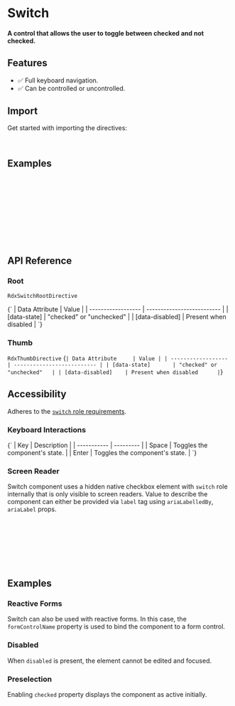
<Meta title="Primitives/Switch" />

# Switch

#### A control that allows the user to toggle between checked and not checked.

<Canvas sourceState="hidden" of={SwitchDirectiveStories.Default} />

## Features

- ✅ Full keyboard navigation.
- ✅ Can be controlled or uncontrolled.

## Import

Get started with importing the directives:

```typescript
import { RdxSwitchRootDirective, RdxSwitchThumbDirective, RdxSwitchInputDirective } from '@radix-ng/primitives/switch';
```

## Examples

```html
<label rdxLabel htmlFor="airplane-mode">Airplane mode</label>
<button id="airplane-mode" rdxSwitchRoot [(checked)]="checked">
  <span rdxSwitchThumb></span>
</button>
```

```html
<label rdxLabel htmlFor="airplane-mode">Airplane mode</label>
<button id="airplane-mode" rdxSwitchRoot [(checked)]="checked">
  <input rdxSwitchInput />
  <span rdxSwitchThumb></span>
</button>
```

## API Reference

### Root

`RdxSwitchRootDirective`
<ArgTypes exclude={switchExclude} of={RdxSwitchRootDirective} />

<Markdown>
  {`
  | Data Attribute     | Value |
  | ------------------ | -------------------------- |
  | [data-state]       | "checked" or "unchecked"   |
  | [data-disabled]    | Present when disabled      |
  `}
</Markdown>

### Thumb

`RdxThumbDirective`
<Markdown>
  {`
  | Data Attribute     | Value |
  | ------------------ | -------------------------- |
  | [data-state]       | "checked" or "unchecked"   |
  | [data-disabled]    | Present when disabled      |
  `}
</Markdown>

## Accessibility

Adheres to the [`switch` role requirements](https://www.w3.org/WAI/ARIA/apg/patterns/switch).

### Keyboard Interactions

<Markdown>
  {`
  | Key | Description |
  | ----------- | --------- |
  | Space       | Toggles the component's state.        |
  | Enter       | Toggles the component's state.    |
  `}
</Markdown>

### Screen Reader

Switch component uses a hidden native checkbox element with `switch` role internally that is only visible to screen readers.
Value to describe the component can either be provided via `label` tag using `ariaLabelledBy`, `ariaLabel` props.

```html
<label for="switch1">Remember Me</label>
<button rdxSwitchRoot id="switch1" ></button>

<span id="switch2">Remember Me</span>
<button rdxSwitchRoot ariaLabelledBy="switch2"></button>

<button rdxSwitchRoot ariaLabel="Remember Me"></button>
```


## Examples

### Reactive Forms

Switch can also be used with reactive forms. In this case, the `formControlName` property is used to bind the component to a form control.

<Canvas sourceState="hidden" of={SwitchDirectiveStories.ReactiveForm} />

### Disabled

When `disabled` is present, the element cannot be edited and focused.

<Canvas sourceState="hidden" of={SwitchDirectiveStories.Disabled} />

### Preselection

Enabling `checked` property displays the component as active initially.

<Canvas sourceState="hidden" of={SwitchDirectiveStories.Preselection} />
